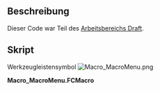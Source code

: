 <languages/>

{{Macro/de
|Name=Makromenü
|Icon=Macro_MacroMenu.png
|Description=Fügt die im Makroordner gefundenen Makros zum FreeCAD-Makro-Menü hinzu.
|Author=Yorik
|Version=1.0
|Date=2014-08-07
|FCVersion=Alle
|Download=[https://wiki.freecad.org/images/1/1e/Macro_MacroMenu.png Werkzeugleisten-Symbol]
}}

<span id="Description"></span>
==Beschreibung==

Dieser Code war Teil des [[Draft_Workbench/de|Arbeitsbereichs Draft]].

<span id="Script"></span>
==Skript==

Werkzeugleistensymbol [[Image:Macro_MacroMenu.png]]

'''Macro_MacroMenu.FCMacro'''

{{MacroCode|code=

import os,FreeCAD,FreeCADGui
 
macrosList = []
macroPath = FreeCAD.ParamGet("User parameter:BaseApp/Preferences/Macro").GetString("MacroPath") 
 
class MacroCommand():
    "A template for macro commands"
    def __init__(self,macroname):
        self.macroname = macroname
 
    def GetResources(self):
        return {'Pixmap'  : 'Draft_Macro',
                'MenuText': self.macroname,
                'ToolTip': 'Executes the '+self.macroname+' macro'}
 
    def Activated(self):
        target = macroPath+os.sep+self.macroname+'.FCMacro'
        if os.path.exists(target): execfile(target)
            
if macroPath and os.path.isdir(macroPath):
    macros = []
    for f in os.listdir(macroPath):
        if ".FCMacro" in f:
            macros.append(f[:-8])
    for m in macros:
        cmd = 'Macro_'+m
        FreeCADGui.addCommand(cmd,MacroCommand(m))
        macrosList.append(cmd)

}}

{{clear}}